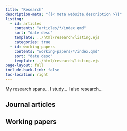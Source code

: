 ```yaml
---
title: "Research"
description-meta: "{{< meta website.description >}}"
listing:
  - id: articles
    contents: "articles/*/index.qmd"
    sort: "date desc"
    template: ../html/research/listing.ejs
    categories: true
  - id: working-papers
    contents: "working-papers/*/index.qmd"
    sort: "date desc"
    template: ../html/research/listing.ejs
page-layout: full
include-back-link: false
toc-location: right
---
```


My research spans... I study... I also research...

## Journal articles

:::{#articles}
:::

## Working papers

:::{#working-papers}
:::
